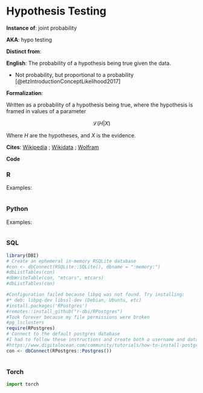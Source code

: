 # Hypothesis Testing

**Instance of**: joint probability

**AKA**: hypo testing

**Distinct from**: 

**English**: The probability of a hypothesis being true given the data.

* Not probability, but proportional to a probability [@etzIntroductionConceptLikelihood2017]


**Formalization**:

Written as a probability of a hypothesis being true, where the hypothesis is framed in values of a parameter


$$ 
\mathcal{L}(H|X)
$$

::: {.column-margin}
Where $H$ are the hypotheses, and $X$ is the evidence.
:::
 
    
**Cites**: [Wikipedia](https://en.wikipedia.org/wiki/Likelihood_function) ; [Wikidata]() ; [Wolfram]()
  
**Code**
    
::: panel-tabset
  
### R
[]()
  
Examples:
    
```r
```


### Python

[]()

Examples:
  
```python
```


### SQL

[]()

```r
library(DBI)
# Create an ephemeral in-memory RSQLite database
#con <- dbConnect(RSQLite::SQLite(), dbname = ":memory:")
#dbListTables(con)
#dbWriteTable(con, "mtcars", mtcars)
#dbListTables(con)

#Configuration failed because libpq was not found. Try installing:
#* deb: libpq-dev libssl-dev (Debian, Ubuntu, etc)
#install.packages('RPostgres')
#remotes::install_github("r-dbi/RPostgres")
#Took forever because my file permissions were broken
#pg_lsclusters
require(RPostgres)
# Connect to the default postgres database
#I had to follow these instructions and create both a username and database that matched my ubuntu name
#https://www.digitalocean.com/community/tutorials/how-to-install-postgresql-on-ubuntu-20-04-quickstart
con <- dbConnect(RPostgres::Postgres())

```

```sql
```

### Torch

```python
import torch

```

:::
